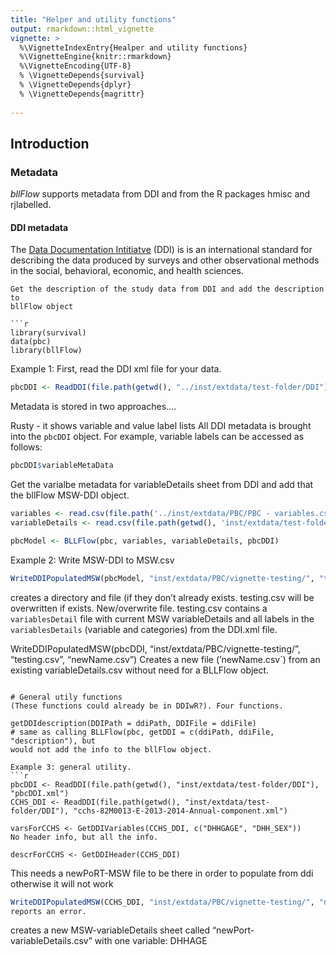 ```yaml
---
title: "Helper and utility functions"
output: rmarkdown::html_vignette
vignette: >
  %\VignetteIndexEntry{Healper and utility functions}
  %\VignetteEngine{knitr::rmarkdown}
  %\VignetteEncoding{UTF-8}
  % \VignetteDepends{survival}
  % \VignetteDepends{dplyr}
  % \VignetteDepends{magrittr}
  
---
```


## Introduction

### Metadata

_bllFlow_ supports metadata from DDI and from the R packages hmisc and rjlabelled.

#### DDI metadata
The [Data Documentation Intitiatve](https://www.ddialliance.org) (DDI) is is an 
international standard for describing the data produced by surveys and other 
observational methods in the social, behavioral, economic, and health sciences.

```
Get the description of the study data from DDI and add the description to 
bllFlow object

```r
library(survival)
data(pbc)
library(bllFlow)
```

Example 1: First, read the DDI xml file for your data.
```r
pbcDDI <- ReadDDI(file.path(getwd(), "../inst/extdata/test-folder/DDI"), "pbcDDI.xml")
```
Metadata is stored in two approaches....

Rusty -  it shows variable and value label lists
All DDI metadata is brought into the `pbcDDI` object. For example, variable labels can be accessed as follows:
```r
pbcDDI$variableMetaData
```

Get the varialbe metadata for variableDetails sheet from DDI and add 
that the bllFlow MSW-DDI object.
```r
variables <- read.csv(file.path('../inst/extdata/PBC/PBC - variables.csv'))
variableDetails <- read.csv(file.path(getwd(), 'inst/extdata/test-folder/DDI/PBC - variableDetails.csv'))

pbcModel <- BLLFlow(pbc, variables, variableDetails, pbcDDI)
```

Example 2: Write MSW-DDI to MSW.csv
```r
WriteDDIPopulatedMSW(pbcModel, "inst/extdata/PBC/vignette-testing/", "testing.csv")
```
creates a directory and file (if they don't already exists. testing.csv will be overwritten if exists.
New/overwrite file. testing.csv contains a `variablesDetail` file with current MSW variableDetails and all labels in the `variablesDetails` (variable and categories) from the DDI.xml file. 

WriteDDIPopulatedMSW(pbcDDI, "inst/extdata/PBC/vignette-testing/", "testing.csv", "newName.csv")
Creates a new file ('newName.csv`) from an existing variableDetails.csv without need for a BLLFlow object.

```

# General utily functions 
(These functions could already be in DDIwR?). Four functions.

getDDIdescription(DDIPath = ddiPath, DDIFile = ddiFile)
# same as calling BLLFlow(pbc, getDDI = c(ddiPath, ddiFile, "description"), but 
would not add the info to the bllFlow object.

Example 3: general utility.
```r
pbcDDI <- ReadDDI(file.path(getwd(), "inst/extdata/test-folder/DDI"), "pbcDDI.xml")
CCHS_DDI <- ReadDDI(file.path(getwd(), "inst/extdata/test-folder/DDI"), "cchs-82M0013-E-2013-2014-Annual-component.xml")

varsForCCHS <- GetDDIVariables(CCHS_DDI, c("DHHGAGE", "DHH_SEX"))
No header info, but all the info.

descrForCCHS <- GetDDIHeader(CCHS_DDI)

```
This needs a newPoRT-MSW file to be there in order to populate from ddi otherwise it will not work
```r
WriteDDIPopulatedMSW(CCHS_DDI, "inst/extdata/PBC/vignette-testing/", "newPoRT-MSW", "newName.csv")
reports an error.
```
creates a new MSW-variableDetails sheet called "newPort-variableDetails.csv" 
with one variable: DHHAGE

